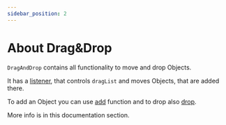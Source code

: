 ```yaml
---
sidebar_position: 2
---
```

# About Drag&Drop

`DragAndDrop` contains all functionality to move and drop Objects.

It has a [listener](listen), that controls `dragList` and moves Objects, that are added there.

To add an Object you can use [add](add) function and to drop also [drop](drop).

More info is in this documentation section.